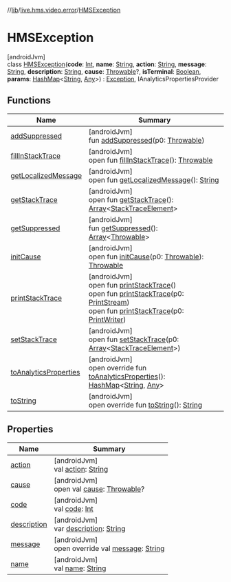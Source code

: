 //[lib](../../../index)/[live.hms.video.error](../index)/[HMSException](index)

# HMSException

[androidJvm]\
class [HMSException](index)(**code**: [Int](https://kotlinlang.org/api/latest/jvm/stdlib/kotlin/-int/index.html), **name**: [String](https://kotlinlang.org/api/latest/jvm/stdlib/kotlin/-string/index.html), **action**: [String](https://kotlinlang.org/api/latest/jvm/stdlib/kotlin/-string/index.html), **message**: [String](https://kotlinlang.org/api/latest/jvm/stdlib/kotlin/-string/index.html), **description**: [String](https://kotlinlang.org/api/latest/jvm/stdlib/kotlin/-string/index.html), **cause**: [Throwable](https://kotlinlang.org/api/latest/jvm/stdlib/kotlin/-throwable/index.html)?, **isTerminal**: [Boolean](https://kotlinlang.org/api/latest/jvm/stdlib/kotlin/-boolean/index.html), **params**: [HashMap](https://kotlinlang.org/api/latest/jvm/stdlib/kotlin.collections/-hash-map/index.html)<[String](https://kotlinlang.org/api/latest/jvm/stdlib/kotlin/-string/index.html), [Any](https://kotlinlang.org/api/latest/jvm/stdlib/kotlin/-any/index.html)>) : [Exception](https://developer.android.com/reference/kotlin/java/lang/Exception.html), IAnalyticsPropertiesProvider

## Functions

| Name                                                              | Summary                                                                                                                                                                                                                                                                                                                                                                                                                                     |
| ----------------------------------------------------------------- | ------------------------------------------------------------------------------------------------------------------------------------------------------------------------------------------------------------------------------------------------------------------------------------------------------------------------------------------------------------------------------------------------------------------------------------------- |
| [addSuppressed](index#282858770%2FFunctions%2F-1973928616)        | [androidJvm]<br />fun [addSuppressed](index#282858770%2FFunctions%2F-1973928616)(p0: [Throwable](https://kotlinlang.org/api/latest/jvm/stdlib/kotlin/-throwable/index.html))                                                                                                                                                                                                                                                                |
| [fillInStackTrace](index#-1102069925%2FFunctions%2F-1973928616)   | [androidJvm]<br />open fun [fillInStackTrace](index#-1102069925%2FFunctions%2F-1973928616)(): [Throwable](https://kotlinlang.org/api/latest/jvm/stdlib/kotlin/-throwable/index.html)                                                                                                                                                                                                                                                        |
| [getLocalizedMessage](index#1043865560%2FFunctions%2F-1973928616) | [androidJvm]<br />open fun [getLocalizedMessage](index#1043865560%2FFunctions%2F-1973928616)(): [String](https://kotlinlang.org/api/latest/jvm/stdlib/kotlin/-string/index.html)                                                                                                                                                                                                                                                            |
| [getStackTrace](index#2050903719%2FFunctions%2F-1973928616)       | [androidJvm]<br />open fun [getStackTrace](index#2050903719%2FFunctions%2F-1973928616)(): [Array](https://kotlinlang.org/api/latest/jvm/stdlib/kotlin/-array/index.html)<[StackTraceElement](https://developer.android.com/reference/kotlin/java/lang/StackTraceElement.html)>                                                                                                                                                              |
| [getSuppressed](index#672492560%2FFunctions%2F-1973928616)        | [androidJvm]<br />fun [getSuppressed](index#672492560%2FFunctions%2F-1973928616)(): [Array](https://kotlinlang.org/api/latest/jvm/stdlib/kotlin/-array/index.html)<[Throwable](https://kotlinlang.org/api/latest/jvm/stdlib/kotlin/-throwable/index.html)>                                                                                                                                                                                  |
| [initCause](index#-418225042%2FFunctions%2F-1973928616)           | [androidJvm]<br />open fun [initCause](index#-418225042%2FFunctions%2F-1973928616)(p0: [Throwable](https://kotlinlang.org/api/latest/jvm/stdlib/kotlin/-throwable/index.html)): [Throwable](https://kotlinlang.org/api/latest/jvm/stdlib/kotlin/-throwable/index.html)                                                                                                                                                                      |
| [printStackTrace](index#-1769529168%2FFunctions%2F-1973928616)    | [androidJvm]<br />open fun [printStackTrace](index#-1769529168%2FFunctions%2F-1973928616)()<br />open fun [printStackTrace](index#1841853697%2FFunctions%2F-1973928616)(p0: [PrintStream](https://developer.android.com/reference/kotlin/java/io/PrintStream.html))<br />open fun [printStackTrace](index#1175535278%2FFunctions%2F-1973928616)(p0: [PrintWriter](https://developer.android.com/reference/kotlin/java/io/PrintWriter.html)) |
| [setStackTrace](index#2135801318%2FFunctions%2F-1973928616)       | [androidJvm]<br />open fun [setStackTrace](index#2135801318%2FFunctions%2F-1973928616)(p0: [Array](https://kotlinlang.org/api/latest/jvm/stdlib/kotlin/-array/index.html)<[StackTraceElement](https://developer.android.com/reference/kotlin/java/lang/StackTraceElement.html)>)                                                                                                                                                            |
| [toAnalyticsProperties](to-analytics-properties)                  | [androidJvm]<br />open override fun [toAnalyticsProperties](to-analytics-properties)(): [HashMap](https://kotlinlang.org/api/latest/jvm/stdlib/kotlin.collections/-hash-map/index.html)<[String](https://kotlinlang.org/api/latest/jvm/stdlib/kotlin/-string/index.html), [Any](https://kotlinlang.org/api/latest/jvm/stdlib/kotlin/-any/index.html)>                                                                                       |
| [toString](to-string)                                             | [androidJvm]<br />open override fun [toString](to-string)(): [String](https://kotlinlang.org/api/latest/jvm/stdlib/kotlin/-string/index.html)                                                                                                                                                                                                                                                                                               |

## Properties

| Name                                                 | Summary                                                                                                                                                                  |
| ---------------------------------------------------- | ------------------------------------------------------------------------------------------------------------------------------------------------------------------------ |
| [action](action)                                     | [androidJvm]<br />val [action](action): [String](https://kotlinlang.org/api/latest/jvm/stdlib/kotlin/-string/index.html)                                                 |
| [cause](index#1757579046%2FProperties%2F-1973928616) | [androidJvm]<br />open val [cause](index#1757579046%2FProperties%2F-1973928616): [Throwable](https://kotlinlang.org/api/latest/jvm/stdlib/kotlin/-throwable/index.html)? |
| [code](code)                                         | [androidJvm]<br />val [code](code): [Int](https://kotlinlang.org/api/latest/jvm/stdlib/kotlin/-int/index.html)                                                           |
| [description](description)                           | [androidJvm]<br />var [description](description): [String](https://kotlinlang.org/api/latest/jvm/stdlib/kotlin/-string/index.html)                                       |
| [message](message)                                   | [androidJvm]<br />open override val [message](message): [String](https://kotlinlang.org/api/latest/jvm/stdlib/kotlin/-string/index.html)                                 |
| [name](name)                                         | [androidJvm]<br />val [name](name): [String](https://kotlinlang.org/api/latest/jvm/stdlib/kotlin/-string/index.html)                                                     |
